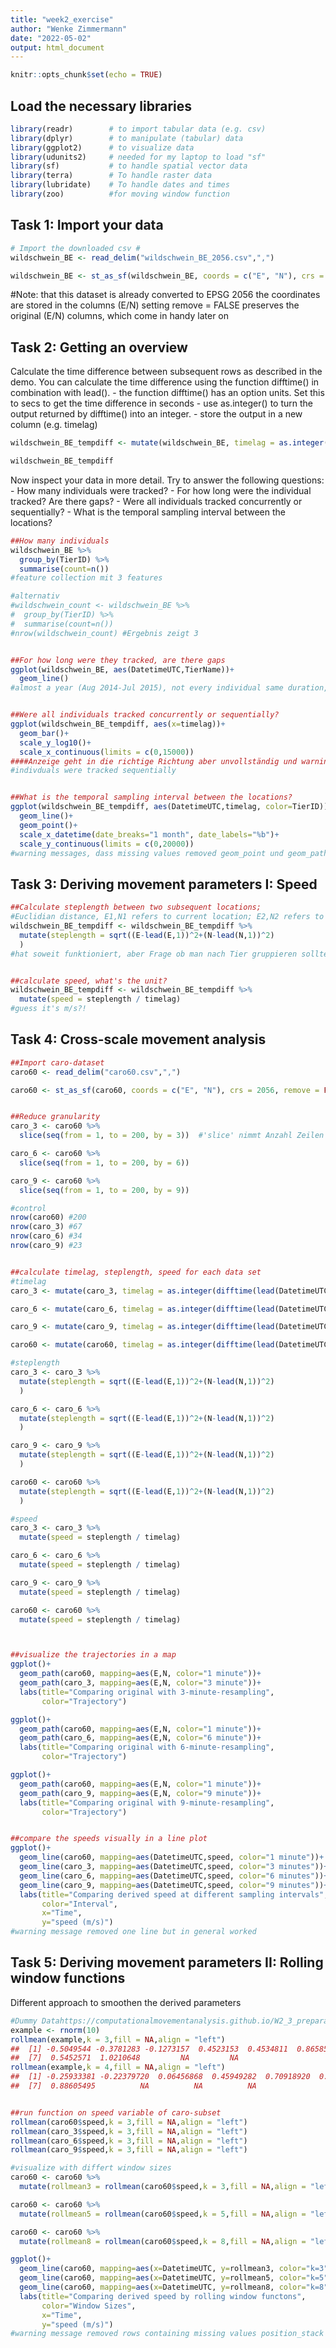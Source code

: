 ```yaml
---
title: "week2_exercise"
author: "Wenke Zimmermann"
date: "2022-05-02"
output: html_document
---
```


```r
knitr::opts_chunk$set(echo = TRUE)
```


## Load the necessary libraries ###
```r
library(readr)        # to import tabular data (e.g. csv)
library(dplyr)        # to manipulate (tabular) data
library(ggplot2)      # to visualize data
library(udunits2)     # needed for my laptop to load "sf"
library(sf)           # to handle spatial vector data
library(terra)        # To handle raster data
library(lubridate)    # To handle dates and times
library(zoo)          #for moving window function
```

## Task 1: Import your data
```r
# Import the downloaded csv #
wildschwein_BE <- read_delim("wildschwein_BE_2056.csv",",")

wildschwein_BE <- st_as_sf(wildschwein_BE, coords = c("E", "N"), crs = 2056, remove = FALSE)
```
#Note:
that this dataset is already converted to EPSG 2056
the coordinates are stored in the columns (E/N)
setting remove = FALSE preserves the original (E/N) columns, which come in handy later on


## Task 2: Getting an overview
Calculate the time difference between subsequent rows as described in the demo. You can calculate the time difference using the function difftime() in combination with lead().
- the function difftime() has an option units. Set this to secs to get the time difference in seconds
- use as.integer() to turn the output returned by difftime() into an integer.
- store the output in a new column (e.g. timelag)
```r
wildschwein_BE_tempdiff <- mutate(wildschwein_BE, timelag = as.integer(difftime(lead(DatetimeUTC),DatetimeUTC, units = "sec")))

wildschwein_BE_tempdiff
```

Now inspect your data in more detail. Try to answer the following questions:
- How many individuals were tracked?
- For how long were the individual tracked? Are there gaps?
- Were all individuals tracked concurrently or sequentially?
- What is the temporal sampling interval between the locations?
```r
##How many individuals
wildschwein_BE %>%
  group_by(TierID) %>%
  summarise(count=n())
#feature collection mit 3 features

#alternativ
#wildschwein_count <- wildschwein_BE %>%
#  group_by(TierID) %>%
#  summarise(count=n())
#nrow(wildschwein_count) #Ergebnis zeigt 3


##For how long were they tracked, are there gaps
ggplot(wildschwein_BE, aes(DatetimeUTC,TierName))+
  geom_line()
#almost a year (Aug 2014-Jul 2015), not every individual same duration, without gaps


##Were all individuals tracked concurrently or sequentially?
ggplot(wildschwein_BE_tempdiff, aes(x=timelag))+
  geom_bar()+
  scale_y_log10()+
  scale_x_continuous(limits = c(0,15000))
####Anzeige geht in die richtige Richtung aber unvollständig und warning message #removed rows containing non-finite values (stat-count)
#indivduals were tracked sequentially


##What is the temporal sampling interval between the locations?
ggplot(wildschwein_BE_tempdiff, aes(DatetimeUTC,timelag, color=TierID))+
  geom_line()+
  geom_point()+
  scale_x_datetime(date_breaks="1 month", date_labels="%b")+
  scale_y_continuous(limits = c(0,20000))
#warning messages, dass missing values removed geom_point und geom_path; ausserdem vermutlich zeitliche Auflösung runterschrauben

```


## Task 3: Deriving movement parameters I: Speed
```r
##Calculate steplength between two subsequent locations;
#Euclidian distance, E1,N1 refers to current location; E2,N2 refers to consecutive location
wildschwein_BE_tempdiff <- wildschwein_BE_tempdiff %>%
  mutate(steplength = sqrt((E-lead(E,1))^2+(N-lead(N,1))^2)
  )
#hat soweit funktioniert, aber Frage ob man nach Tier gruppieren sollte?!


##calculate speed, what's the unit?
wildschwein_BE_tempdiff <- wildschwein_BE_tempdiff %>%
  mutate(speed = steplength / timelag)
#guess it's m/s?!

```


## Task 4: Cross-scale movement analysis
```r
##Import caro-dataset
caro60 <- read_delim("caro60.csv",",")

caro60 <- st_as_sf(caro60, coords = c("E", "N"), crs = 2056, remove = FALSE)


##Reduce granularity
caro_3 <- caro60 %>%
  slice(seq(from = 1, to = 200, by = 3))  #'slice' nimmt Anzahl Zeilen heraus, 'seq' gibt ihm die Wiederholung aller drei Zeilen  

caro_6 <- caro60 %>%
  slice(seq(from = 1, to = 200, by = 6))

caro_9 <- caro60 %>%
  slice(seq(from = 1, to = 200, by = 9))

#control
nrow(caro60) #200
nrow(caro_3) #67
nrow(caro_6) #34
nrow(caro_9) #23


##calculate timelag, steplength, speed for each data set
#timelag
caro_3 <- mutate(caro_3, timelag = as.integer(difftime(lead(DatetimeUTC),DatetimeUTC, units = "sec")))

caro_6 <- mutate(caro_6, timelag = as.integer(difftime(lead(DatetimeUTC),DatetimeUTC, units = "sec")))

caro_9 <- mutate(caro_9, timelag = as.integer(difftime(lead(DatetimeUTC),DatetimeUTC, units = "sec")))

caro60 <- mutate(caro60, timelag = as.integer(difftime(lead(DatetimeUTC),DatetimeUTC, units = "sec")))

#steplength
caro_3 <- caro_3 %>%
  mutate(steplength = sqrt((E-lead(E,1))^2+(N-lead(N,1))^2)
  )

caro_6 <- caro_6 %>%
  mutate(steplength = sqrt((E-lead(E,1))^2+(N-lead(N,1))^2)
  )

caro_9 <- caro_9 %>%
  mutate(steplength = sqrt((E-lead(E,1))^2+(N-lead(N,1))^2)
  )

caro60 <- caro60 %>%
  mutate(steplength = sqrt((E-lead(E,1))^2+(N-lead(N,1))^2)
  )

#speed
caro_3 <- caro_3 %>%
  mutate(speed = steplength / timelag)

caro_6 <- caro_6 %>%
  mutate(speed = steplength / timelag)

caro_9 <- caro_9 %>%
  mutate(speed = steplength / timelag)

caro60 <- caro60 %>%
  mutate(speed = steplength / timelag)



##visualize the trajectories in a map
ggplot()+
  geom_path(caro60, mapping=aes(E,N, color="1 minute"))+
  geom_path(caro_3, mapping=aes(E,N, color="3 minute"))+
  labs(title="Comparing original with 3-minute-resampling",
       color="Trajectory")

ggplot()+
  geom_path(caro60, mapping=aes(E,N, color="1 minute"))+
  geom_path(caro_6, mapping=aes(E,N, color="6 minute"))+
  labs(title="Comparing original with 6-minute-resampling",
       color="Trajectory")

ggplot()+
  geom_path(caro60, mapping=aes(E,N, color="1 minute"))+
  geom_path(caro_9, mapping=aes(E,N, color="9 minute"))+
  labs(title="Comparing original with 9-minute-resampling",
       color="Trajectory")


##compare the speeds visually in a line plot
ggplot()+
  geom_line(caro60, mapping=aes(DatetimeUTC,speed, color="1 minute"))+
  geom_line(caro_3, mapping=aes(DatetimeUTC,speed, color="3 minutes"))+
  geom_line(caro_6, mapping=aes(DatetimeUTC,speed, color="6 minutes"))+
  geom_line(caro_9, mapping=aes(DatetimeUTC,speed, color="9 minutes"))+
  labs(title="Comparing derived speed at different sampling intervals",
       color="Interval",
       x="Time",
       y="speed (m/s)")
#warning message removed one line but in general worked

```


## Task 5: Deriving movement parameters II: Rolling window functions
Different approach to smoothen the derived parameters
```r
#Dummy Datahttps://computationalmovementanalysis.github.io/W2_3_preparation.html#create-github-repo
example <- rnorm(10)
rollmean(example,k = 3,fill = NA,align = "left")
##  [1] -0.5049544 -0.3781283 -0.1273157  0.4523153  0.4534811  0.8658536
##  [7]  0.5452571  1.0210648         NA         NA
rollmean(example,k = 4,fill = NA,align = "left")
##  [1] -0.25933381 -0.22379720  0.06456868  0.45949282  0.70918920  0.56899826
##  [7]  0.88605495          NA          NA          NA


##run function on speed variable of caro-subset
rollmean(caro60$speed,k = 3,fill = NA,align = "left")
rollmean(caro_3$speed,k = 3,fill = NA,align = "left")
rollmean(caro_6$speed,k = 3,fill = NA,align = "left")
rollmean(caro_9$speed,k = 3,fill = NA,align = "left")

#visualize with differt window sizes
caro60 <- caro60 %>%
  mutate(rollmean3 = rollmean(caro60$speed,k = 3,fill = NA,align = "left"))

caro60 <- caro60 %>%
  mutate(rollmean5 = rollmean(caro60$speed,k = 5,fill = NA,align = "left"))

caro60 <- caro60 %>%
  mutate(rollmean8 = rollmean(caro60$speed,k = 8,fill = NA,align = "left"))

ggplot()+
  geom_line(caro60, mapping=aes(x=DatetimeUTC, y=rollmean3, color="k=3"))+
  geom_line(caro60, mapping=aes(x=DatetimeUTC, y=rollmean5, color="k=5"))+
  geom_line(caro60, mapping=aes(x=DatetimeUTC, y=rollmean8, color="k=8"))+
  labs(title="Comparing derived speed by rolling window functons",
       color="Window Sizes",
       x="Time",
       y="speed (m/s)")
#warning message removed rows containing missing values position_stack

```


